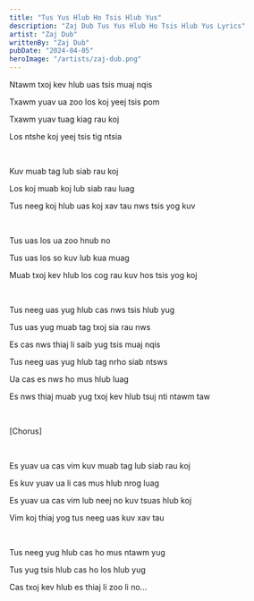 ```yaml
---
title: "Tus Yus Hlub Ho Tsis Hlub Yus"
description: "Zaj Dub Tus Yus Hlub Ho Tsis Hlub Yus Lyrics"
artist: "Zaj Dub"
writtenBy: "Zaj Dub"
pubDate: "2024-04-05"
heroImage: "/artists/zaj-dub.png"
---
```


Ntawm txoj kev hlub uas tsis muaj nqis

Txawm yuav ua zoo los koj yeej tsis pom

Txawm yuav tuag kiag rau koj

Los ntshe koj yeej tsis tig ntsia

<br />

Kuv muab tag lub siab rau koj

Los koj muab koj lub siab rau luag

Tus neeg koj hlub uas koj xav tau nws tsis yog kuv

<br />

Tus uas los ua zoo hnub no

Tus uas los so kuv lub kua muag

Muab txoj kev hlub los cog rau kuv hos tsis yog koj

<br />

Tus neeg uas yug hlub cas nws tsis hlub yug

Tus uas yug muab tag txoj sia rau nws

Es cas nws thiaj li saib yug tsis muaj nqis

Tus neeg uas yug hlub tag nrho siab ntsws

Ua cas es nws ho mus hlub luag

Es nws thiaj muab yug txoj kev hlub tsuj nti ntawm taw

<br />

[Chorus]

<br />

Es yuav ua cas vim kuv muab tag lub siab rau koj

Es kuv yuav ua li cas mus hlub nrog luag

Es yuav ua cas vim lub neej no kuv tsuas hlub koj

Vim koj thiaj yog tus neeg uas kuv xav tau

<br />

Tus neeg yug hlub cas ho mus ntawm yug

Tus yug tsis hlub cas ho los hlub yug

Cas txoj kev hlub es thiaj li zoo li no...

